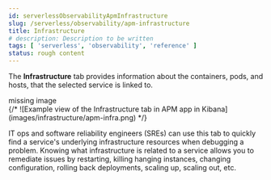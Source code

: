 ```yaml
---
id: serverlessObservabilityApmInfrastructure
slug: /serverless/observability/apm-infrastructure
title: Infrastructure
# description: Description to be written
tags: [ 'serverless', 'observability', 'reference' ]
status: rough content
---
```



<RoughContent />


<div id="infrastructure"></div>

The **Infrastructure** tab provides information about the containers, pods, and hosts,
that the selected service is linked to.

<div style={{ backgroundColor: "#F1F4FA", width: "100%", height: "250px", textAlign: "center", paddingTop: "110px", marginBottom: "20px" }}><DocIcon type="image" title="missing image"/> missing image</div>
{/* ![Example view of the Infrastructure tab in APM app in Kibana](images/infrastructure/apm-infra.png) */}

IT ops and software reliability engineers (SREs) can use this tab
to quickly find a service's underlying infrastructure resources when debugging a problem.
Knowing what infrastructure is related to a service allows you to remediate issues by restarting, killing hanging instances, changing configuration, rolling back deployments, scaling up, scaling out, etc.